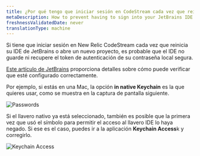 ```yaml
---
title: ¿Por qué tengo que iniciar sesión en CodeStream cada vez que reinicio mi IDE de JetBrains?
metaDescription: How to prevent having to sign into your JetBrains IDE every time you restart it.
freshnessValidatedDate: never
translationType: machine
---
```




Si tiene que iniciar sesión en New Relic CodeStream cada vez que reinicia su IDE de JetBrains o abre un nuevo proyecto, es probable que el IDE no guarde ni recupere el token de autenticación de su contraseña local segura.

[Este artículo de JetBrains](https://www.jetbrains.com/help/idea/reference-ide-settings-password-safe.html) proporciona detalles sobre cómo puede verificar que esté configurado correctamente.

Por ejemplo, si estás en una Mac, la opción <DNT>**in native Keychain**</DNT> es la que quieres usar, como se muestra en la captura de pantalla siguiente.

<img
  alt="Passwords"
  src={codestreamJetbrainsPasswordKeychain}
/>

Si el llavero nativo ya está seleccionado, también es posible que la primera vez que usó el símbolo para permitir el acceso al llavero IDE lo haya negado. Si ese es el caso, puedes ir a la aplicación <DNT>**Keychain Access**</DNT>k y corregirlo.

<img
  alt="Keychain Access"
  src={codestreamIntellijKeychainAccess}
/>